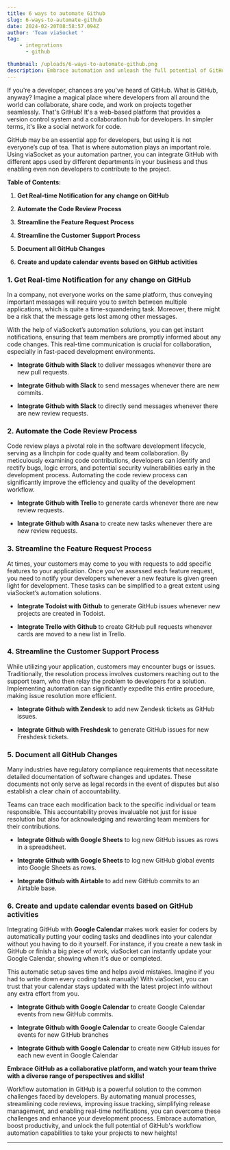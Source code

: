 ```yaml
---
title: 6 ways to automate Github
slug: 6-ways-to-automate-github
date: 2024-02-20T08:58:57.094Z
author: 'Team viaSocket '
tag:
    - integrations
      - github

thumbnail: /uploads/6-ways-to-automate-github.png
description: Embrace automation and unleash the full potential of GitHub's workflow automation capabilities to propel your projects to new heights!
---
```


If you're a developer, chances are you've heard of GitHub. What is GitHub, anyway? Imagine a magical place where developers from all around the world can collaborate, share code, and work on projects together seamlessly. That's GitHub! It's a web-based platform that provides a version control system and a collaboration hub for developers. In simpler terms, it's like a social network for code.

GitHub may be an essential app for developers, but using it is not everyone’s cup of tea. That is where automation plays an important role. Using viaSocket as your automation partner, you can integrate GitHub with different apps used by different departments in your business and thus enabling even non developers to contribute to the project.

**Table of Contents:**

1. **Get Real-time Notification for any change on GitHub**

2. **Automate the Code Review Process**

3. **Streamline the Feature Request Process**

4. **Streamline the Customer Support Process**

5. **Document all GitHub Changes**

6. **Create and update calendar events based on GitHub activities**

### 1. Get Real-time Notification for any change on GitHub<a id="1-get-real-time-notification-for-any-change-on-github"></a>

In a company, not everyone works on the same platform, thus conveying important messages will require you to switch between multiple applications, which is quite a time-squandering task. Moreover, there might be a risk that the message gets lost among other messages.

With the help of viaSocket’s automation solutions, you can get instant notifications, ensuring that team members are promptly informed about any code changes. This real-time communication is crucial for collaboration, especially in fast-paced development environments.

-   **Integrate Github with Slack** to deliver messages whenever there are new pull requests.

*   **Integrate Github with Slack** to send messages whenever there are new commits.

-   **Integrate Github with Slack** to directly send messages whenever there are new review requests.

### 2. Automate the Code Review Process<a id="2-automate-the-code-review-process"></a>

Code review plays a pivotal role in the software development lifecycle, serving as a linchpin for code quality and team collaboration. By meticulously examining code contributions, developers can identify and rectify bugs, logic errors, and potential security vulnerabilities early in the development process. Automating the code review process can significantly improve the efficiency and quality of the development workflow.

-   **Integrate Github with Trello** to generate cards whenever there are new review requests.

*   **Integrate Github with Asana** to create new tasks whenever there are new review requests.

### 3. Streamline the Feature Request Process<a id="3-streamline-the-feature-request-process"></a>

At times, your customers may come to you with requests to add specific features to your application. Once you’ve assessed each feature request, you need to notify your developers whenever a new feature is given green light for development. These tasks can be simplified to a great extent using viaSocket’s automation solutions.

-   **Integrate Todoist with Github** to generate GitHub issues whenever new projects are created in Todoist.

*   **Integrate Trello with Github** to create GitHub pull requests whenever cards are moved to a new list in Trello.

### 4. Streamline the Customer Support Process<a id="4-streamline-the-customer-support-process"></a>

While utilizing your application, customers may encounter bugs or issues. Traditionally, the resolution process involves customers reaching out to the support team, who then relay the problem to developers for a solution. Implementing automation can significantly expedite this entire procedure, making issue resolution more efficient.

-   **Integrate Github with Zendesk** to add new Zendesk tickets as GitHub issues.

*   **Integrate Github with Freshdesk** to generate GitHub issues for new Freshdesk tickets.

### 5. Document all GitHub Changes<a id="5-document-all-github-changes"></a>

Many industries have regulatory compliance requirements that necessitate detailed documentation of software changes and updates. These documents not only serve as legal records in the event of disputes but also establish a clear chain of accountability.

Teams can trace each modification back to the specific individual or team responsible. This accountability proves invaluable not just for issue resolution but also for acknowledging and rewarding team members for their contributions.

-   **Integrate Github with Google Sheets** to log new GitHub issues as rows in a spreadsheet.

*   **Integrate Github with Google Sheets** to log new GitHub global events into Google Sheets as rows.

-   **Integrate Github with Airtable** to add new GitHub commits to an Airtable base.

### 6. Create and update calendar events based on GitHub activities<a id="6-create-and-update-calendar-events-based-on-github-activities"></a>

Integrating GitHub with **Google Calendar** makes work easier for coders by automatically putting your coding tasks and deadlines into your calendar without you having to do it yourself. For instance, if you create a new task in GitHub or finish a big piece of work, viaSocket can instantly update your Google Calendar, showing when it's due or completed.

This automatic setup saves time and helps avoid mistakes. Imagine if you had to write down every coding task manually! With viaSocket, you can trust that your calendar stays updated with the latest project info without any extra effort from you.

-   **Integrate Github with Google Calendar** to create Google Calendar events from new GitHub commits.

*   **Integrate Github with Google Calendar** to create Google Calendar events for new GitHub branches

-   **Integrate Github with Google Calendar** to create new GitHub issues for each new event in Google Calendar

**Embrace GitHub as a collaborative platform, and watch your team thrive with a diverse range of perspectives and skills!**

Workflow automation in GitHub is a powerful solution to the common challenges faced by developers. By automating manual processes, streamlining code reviews, improving issue tracking, simplifying release management, and enabling real-time notifications, you can overcome these challenges and enhance your development process. Embrace automation, boost productivity, and unlock the full potential of GitHub's workflow automation capabilities to take your projects to new heights!

---
